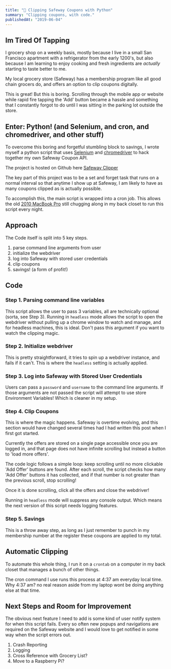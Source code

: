 ```yaml
---
title: "🛒 Clipping Safeway Coupons with Python"
summary: "Clipping coupons, with code."
publishedAt: "2019-06-04"
---
```


## Im Tired Of Tapping

I grocery shop on a weekly basis, mostly because I live in a small San Francisco apartment with a
refrigerator from the early 1200's, but also because I am learning to enjoy cooking and fresh
ingredients are _actually_ starting to taste better to me.

My local grocery store (Safeway) has a membership program like all good chain grocers do, and offers
an option to clip coupons digitally.

This is great! But this is boring. Scrolling through the mobile app or website while rapid fire
tapping the 'Add' button became a hassle and something that I constantly forgot to do until I was
sitting in the parking lot outside the store.

## Enter: Python! (and Selenium, and cron, and chromedriver, and other stuff)

To overcome this boring and forgetful stumbling block to savings, I wrote myself a python script
that uses [Selenium][selenium-link] and [chromedriver][chromedriver-link] to hack together my own
Safeway Coupon API.

The project is hosted on Github here [Safeway Clipper][safeway-clipper]

The key part of this project was to be a set and forget task that runs on a normal interval so that
anytime I show up at Safeway, I am likely to have as many coupons clipped as is actually possible.

To accomplish this, the main script is wrapped into a cron job. This allows the old [2010 MacBook
Pro][2010-macbook-pro] still chugging along in my back closet to run this script every night.

## Approach

The Code itself is split into 5 key steps.

1. parse command line arguments from user
2. initialize the webdriver
3. log into Safeway with stored user credentials
4. clip coupons
5. savings! (a form of profit!)

## Code

### Step 1. Parsing command line variables

This script allows the user to pass 3 variables, all are technically optional (sorta, see Step 3).
Running in `headless` mode allows the script to open the webdriver without pulling up a chrome
window to watch and manage, and for headless machines, this is ideal. Don't pass this argument if
you want to watch the clipping magic.

### Step 2. Initialize webdriver

This is pretty straightforward, it tries to spin up a webdriver instance, and fails if it can't.
This is where the `headless` setting is actually applied.

### Step 3. Log into Safeway with Stored User Credentials

Users can pass a `password` and `username` to the command line arguments. If those arguments are not
passed the script will attempt to use store Environment Variables! Which is cleaner in my setup.

### Step 4. Clip Coupons

This is where the magic happens. Safeway is overtime evolving, and this section would have changed
several times had I had written this post when I first got started.

Currently the offers are stored on a single page accessible once you are logged in, and that page
does not have infinite scrolling but instead a button to 'load more offers'.

The code logic follows a simple loop: keep scrolling until no more clickable 'Add Offer' buttons are
found. After each scroll, the script checks how many 'Add Offer' buttons it has collected, and if
that number is not greater than the previous scroll, stop scrolling!

Once it is done scrolling, click all the offers and close the webdriver!

Running in `headless` mode will suppress any console output. Which means the next version of this
script needs logging features.

### Step 5. Savings

This is a throw away step, as long as I just remember to punch in my membership number at the
register these coupons are applied to my total.

## Automatic Clipping

To automate this whole thing, I run it on a `crontab` on a computer in my back closet that manages a
bunch of other things.

The cron command I use runs this process at 4:37 am everyday local time. Why 4:37 am? no real reason
aside from my laptop wont be doing anything else at that time.

## Next Steps and Room for Improvement

The obvious next feature I need to add is some kind of user notify system for when this script
fails. Every so often new popups and navigations are required on the Safeway website and I would
love to get notified in some way when the script errors out.

1. Crash Reporting
2. Logging
3. Cross Reference with Grocery List?
4. Move to a Raspberry Pi?

[selenium-link]: https://www.seleniumhq.org
[chromedriver-link]: https://sites.google.com/a/chromium.org/chromedriver/downloads
[safeway-clipper]: https://www.github.com/samgutentag/safewayClipper
[2010-macbook-pro]: https://support.apple.com/kb/sp582?locale=en_US
